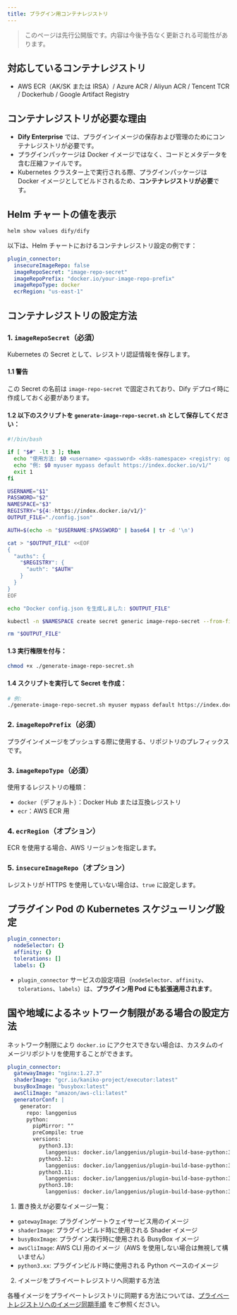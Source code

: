 ```yaml
---
title: プラグイン用コンテナレジストリ
---
```


> このページは先行公開版です。内容は今後予告なく更新される可能性があります。

## 対応しているコンテナレジストリ

* AWS ECR（AK/SK または IRSA）/ Azure ACR / Aliyun ACR / Tencent TCR / Dockerhub / Google Artifact Registry

## コンテナレジストリが必要な理由

* **Dify Enterprise** では、プラグインイメージの保存および管理のためにコンテナレジストリが必要です。
* プラグインパッケージは Docker イメージではなく、コードとメタデータを含む圧縮ファイルです。
* Kubernetes クラスター上で実行される際、プラグインパッケージは Docker イメージとしてビルドされるため、**コンテナレジストリが必要**です。

## Helm チャートの値を表示

```bash
helm show values dify/dify
```

以下は、Helm チャートにおけるコンテナレジストリ設定の例です：

```yaml
plugin_connector:
  insecureImageRepo: false
  imageRepoSecret: "image-repo-secret"
  imageRepoPrefix: "docker.io/your-image-repo-prefix"
  imageRepoType: docker
  ecrRegion: "us-east-1"
```

## コンテナレジストリの設定方法

### 1. `imageRepoSecret`（必須）

Kubernetes の Secret として、レジストリ認証情報を保存します。

#### 1.1 **警告**

この Secret の名前は `image-repo-secret` で固定されており、Dify デプロイ時に作成しておく必要があります。

#### 1.2 以下のスクリプトを `generate-image-repo-secret.sh` として保存してください：

```bash
#!/bin/bash    

if [ "$#" -lt 3 ]; then
  echo "使用方法: $0 <username> <password> <k8s-namespace> <registry: optional>"
  echo "例: $0 myuser mypass default https://index.docker.io/v1/"
  exit 1
fi

USERNAME="$1"
PASSWORD="$2"
NAMESPACE="$3"
REGISTRY="${4:-https://index.docker.io/v1/}"
OUTPUT_FILE="./config.json"

AUTH=$(echo -n "$USERNAME:$PASSWORD" | base64 | tr -d '\n')

cat > "$OUTPUT_FILE" <<EOF
{
  "auths": {
    "$REGISTRY": {
      "auth": "$AUTH"
    }
  }
}
EOF

echo "Docker config.json を生成しました: $OUTPUT_FILE"

kubectl -n $NAMESPACE create secret generic image-repo-secret --from-file=.dockerconfigjson=$OUTPUT_FILE --from-file=config.json=$OUTPUT_FILE --type=kubernetes.io/dockerconfigjson

rm "$OUTPUT_FILE"
```

#### 1.3 実行権限を付与：

```bash
chmod +x ./generate-image-repo-secret.sh
```

#### 1.4 スクリプトを実行して Secret を作成：

```bash
# 例:
./generate-image-repo-secret.sh myuser mypass default https://index.docker.io/v1/
```

### 2. `imageRepoPrefix`（必須）

プラグインイメージをプッシュする際に使用する、リポジトリのプレフィックスです。

### 3. `imageRepoType`（必須）

使用するレジストリの種類：

* `docker`（デフォルト）：Docker Hub または互換レジストリ
* `ecr`：AWS ECR 用

### 4. `ecrRegion`（オプション）

ECR を使用する場合、AWS リージョンを指定します。

### 5. `insecureImageRepo`（オプション）
レジストリが HTTPS を使用していない場合は、`true` に設定します。

## プラグイン Pod の Kubernetes スケジューリング設定
```yaml
plugin_connector:
  nodeSelector: {}
  affinity: {}
  tolerations: []
  labels: {}
```
- `plugin_connector` サービスの設定項目（`nodeSelector`、`affinity`、`tolerations`、`labels`）は、**プラグイン用 Pod にも拡張適用されます**。

## 国や地域によるネットワーク制限がある場合の設定方法

ネットワーク制限により `docker.io` にアクセスできない場合は、カスタムのイメージリポジトリを使用することができます。

```yaml
plugin_connector:
  gatewayImage: "nginx:1.27.3"
  shaderImage: "gcr.io/kaniko-project/executor:latest"
  busyBoxImage: "busybox:latest"
  awsCliImage: "amazon/aws-cli:latest"
  generatorConf: |
    generator:
      repo: langgenius
      python:
        pipMirror: ""
        preCompile: true
        versions:
          python3.13:
            langgenius: docker.io/langgenius/plugin-build-base-python:3.13
          python3.12:
            langgenius: docker.io/langgenius/plugin-build-base-python:3.12
          python3.11:
            langgenius: docker.io/langgenius/plugin-build-base-python:3.11
          python3.10:
            langgenius: docker.io/langgenius/plugin-build-base-python:3.10
```

1. 置き換えが必要なイメージ一覧：
- `gatewayImage`: プラグインゲートウェイサービス用のイメージ
- `shaderImage`: プラグインビルド時に使用される Shader イメージ
- `busyBoxImage`: プラグイン実行時に使用される BusyBox イメージ
- `awsCliImage`: AWS CLI 用のイメージ（AWS を使用しない場合は無視して構いません）
- `python3.xx`: プラグインビルド時に使用される Python ベースのイメージ

2. イメージをプライベートレジストリへ同期する方法

各種イメージをプライベートレジストリに同期する方法については、[プライベートレジストリへのイメージ同期手順](/versions/3-0-x/ja-jp/deployment/advanced-configuration/container-registry#syncing-images-to-a-private-registry) をご参照ください。